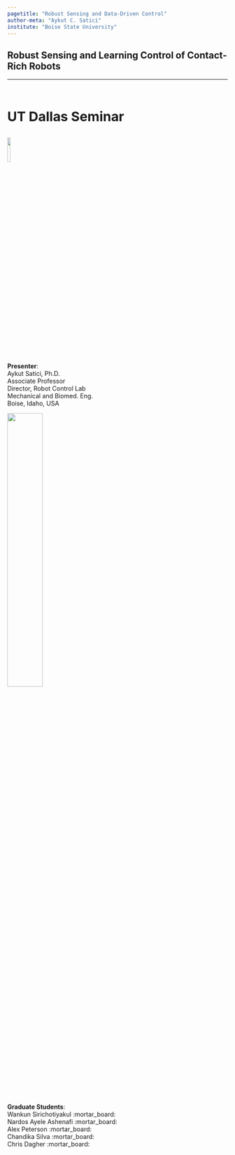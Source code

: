 ```yaml
---
pagetitle: "Robust Sensing and Data-Driven Control"
author-meta: "Aykut C. Satici"
institute: "Boise State University"
---
```


## Robust Sensing and Learning Control of Contact-Rich Robots {.center .smaller}
<!-- ###################################################################### -->

<hr>

::: {.r-stack style="font-size: 30px"}
<br>
<span style="font-weight: bold;">UT Dallas Seminar</span>
:::

::: {.center}
![](./contents/assets/UT_Dallas_2_Color_Emblem.svg){width="12%" fig-align="center"}
:::


<br/>

::: {layout="[50, 50, 50]"}
__Presenter__: <br>
Aykut Satici, Ph.D. <br>
Associate Professor <br>
Director, Robot Control Lab <br>
Mechanical and Biomed. Eng. <br>
Boise, Idaho, USA 


![](./contents/assets/boisestate-stackedlogo-2color-rgb_v2.png){width="40%" fig-align="center"}

__Graduate Students__: <br/>
Wankun Sirichotiyakul :mortar_board: <br/>
Nardos Ayele Ashenafi :mortar_board: <br/>
Alex Peterson :mortar_board: <br/>
Chandika Silva :mortar_board: <br/>
Chris Dagher :mortar_board: <br/>
:::

<!--
## Peer-Reviewed Contributions

<br>

:::: {.columns}
::: {.column width="50%"}
### <span style="font-variant:small-caps;">NeuralPbc</span>

<ul>
<li class="fragment highlight-red" data-fragment-index="0">ISER 2020</li>
<li class="fragment highlight-red" data-fragment-index="0">CCTA 2021</li>
<li class="fragment highlight-blue" data-fragment-index="0">ACC 2022</li>
<li class="fragment highlight-blue" data-fragment-index="0">L-CSS 2022<sup>1</sup></li>
</ul>

:::
::: {.column width="50%"}
### <span style="font-variant:small-caps;">NeuralIdaPbc</span>

<ul>
<li class="fragment highlight-red" data-fragment-index="0">*IJC 2021*</li>
<li class="fragment highlight-blue" data-fragment-index="0">*TACON 2022*[^underreview]</li>
</ul>
:::
::::

[^underreview]: Under review

::: {.notes}
* ISER - International Symposium on Experimental Robotics
* CCTA - Conference on Control Technology and Applications
* ACC - American Control Conference
* LCSS - Control Systems Letters
* IJC - International Journal of Control
* TACON - Transactions on Automatic Control
:::
-->

